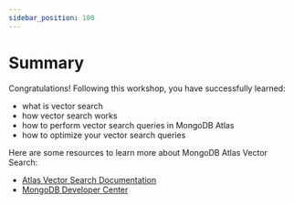 ```yaml
---
sidebar_position: 100
---
```


# Summary

Congratulations! Following this workshop, you have successfully learned:
* what is vector search
* how vector search works
* how to perform vector search queries in MongoDB Atlas
* how to optimize your vector search queries

Here are some resources to learn more about MongoDB Atlas Vector Search:
- [Atlas Vector Search Documentation](https://www.mongodb.com/docs/atlas/atlas-vector-search?utm_campaign=devrel&utm_source=workshop&utm_medium=cta&utm_content=vector_search_workshop&utm_term=apoorva.joshi)
- [MongoDB Developer Center](https://www.mongodb.com/developer?utm_campaign=devrel&utm_source=workshop&utm_medium=cta&utm_content=vector_search_lab&utm_term=apoorva.joshi)